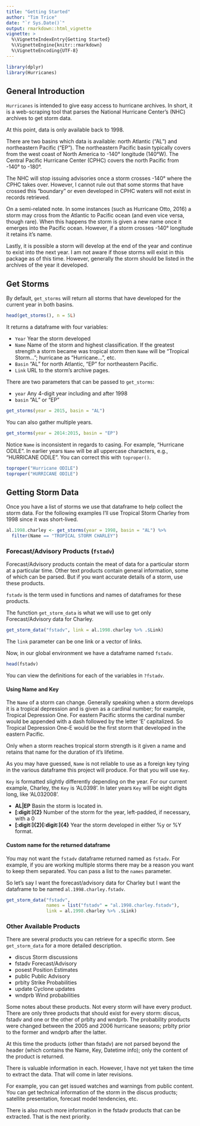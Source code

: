 ```yaml
---
title: "Getting Started"
author: "Tim Trice"
date: "`r Sys.Date()`"
output: rmarkdown::html_vignette
vignette: >
  %\VignetteIndexEntry{Getting Started}
  %\VignetteEngine{knitr::rmarkdown}
  %\VignetteEncoding{UTF-8}
---
```


```r
library(dplyr)
library(Hurricanes)
```

## General Introduction

`Hurricanes` is intended to give easy access to hurricane archives. In short, it is a web-scraping tool that parses the National Hurricane Center's (NHC) archives to get storm data. 

At this point, data is only available back to 1998. 

There are two basins which data is available: north Atlantic ("AL") and northeastern Pacific ("EP"). The northeastern Pacific basin typically covers from the west coast of North America to -140&deg; longitude (140&deg;W). The Central Pacific Hurricane Center (CPHC) covers the north Pacific from -140&deg; to -180&deg;. 

The NHC will stop issuing advisories once a storm crosses -140&deg; where the CPHC takes over. However, I cannot rule out that some storms that have crossed this "boundary" or even developed in CPHC waters will not exist in records retrieved.

On a semi-related note. In some instances (such as Hurricane Otto, 2016) a storm may cross from the Atlantic to Pacific ocean (and even vice versa, though rare). When this happens the storm is given a new name once it emerges into the Pacific ocean. However, if a storm crosses -140&deg; longitude it retains it's name.

Lastly, it is possible a storm will develop at the end of the year and continue to exist into the next year. I am not aware if those storms will exist in this package as of this time. However, generally the storm should be listed in the archives of the year it developed. 

## Get Storms

By default, `get_storms` will return all storms that have developed for the current year in both basins.

```r
head(get_storms(), n = 5L)
```

It returns a dataframe with four variables:

  * `Year` Year the storm developed
  * `Name` Name of the storm and highest classification. If the greatest strength a storm became was tropical storm then `Name` will be "Tropical Storm..."; hurricane as "Hurricane...", etc.
  * `Basin` "AL" for north Atlantic, "EP" for northeastern Pacific.
  * `Link` URL to the storm's archive pages.

There are two parameters that can be passed to `get_storms`:

  * `year` Any 4-digit year including and after 1998
  * `basin` "AL" or "EP"

```r
get_storms(year = 2015, basin = "AL")
```

You can also gather multiple years.

```r
get_storms(year = 2014:2015, basin = "EP")
```

Notice `Name` is inconsistent in regards to casing. For example, "Hurricane ODILE". In earlier years `Name` will be all uppercase characters, e.g., "HURRICANE ODILE". You can correct this with `toproper()`.

```r
toproper("Hurricane ODILE")
toproper("HURRICANE ODILE")
```

## Getting Storm Data

Once you have a list of storms we use that dataframe to help collect the storm data. For the following examples I'll use Tropical Storm Charley from 1998 since it was short-lived.

```r
al.1998.charley <- get_storms(year = 1998, basin = "AL") %>% 
  filter(Name == "TROPICAL STORM CHARLEY")
```

### Forecast/Advisory Products (`fstadv`)

Forecast/Advisory products contain the meat of data for a particular storm at a particular time. Other text products contain general information, some of which can be parsed. But if you want accurate details of a storm, use these products.

`fstadv` is the term used in functions and names of dataframes for these products. 

The function `get_storm_data` is what we will use to get only Forecast/Advisory data for Charley. 

```r
get_storm_data("fstadv", link = al.1998.charley %>% .$Link)
```

The `link` parameter can be one link or a vector of links. 

Now, in our global environment we have a dataframe named `fstadv`.

```r
head(fstadv)
```

You can view the definitions for each of the variables in `?fstadv`.

#### Using Name and Key

The `Name` of a storm can change. Generally speaking when a storm develops it is a tropical depression and is given as a cardinal number; for example, Tropical Depression One. For eastern Pacific storms the cardinal number would be appended with a dash followed by the letter 'E' capitalized. So Tropical Depression One-E would be the first storm that developed in the eastern Pacific.

Only when a storm reaches tropical storm strength is it given a name and retains that name for the duration of it's lifetime. 

As you may have guessed, `Name` is not reliable to use as a foreign key tying in the various dataframe this project will produce. For that you will use `Key`.

`Key` is formatted slightly differently depending on the year. For our current example, Charley, the `Key` is 'AL0398'. In later years `Key` will be eight digits long, like 'AL032008'.

  * **AL|EP** Basin the storm is located in.
  * **[:digit:]{2}** Number of the storm for the year, left-padded, if necessary, with a 0
  * **[:digit:]{2}[:digit:]{4}** Year the storm developed in either \%y or \%Y format.

#### Custom name for the returned dataframe

You may not want the `fstadv` dataframe returned named as `fstadv`. For example, if you are working multiple storms there may be a reason you want to keep them separated. You can pass a list to the `names` parameter.

So let's say I want the forecast/advisory data for Charley but I want the dataframe to be named `al.1998.charley.fstadv`.

```r
get_storm_data("fstadv", 
               names = list("fstadv" = "al.1998.charley.fstadv"), 
               link = al.1998.charley %>% .$Link)
```

### Other Available Products

There are several products you can retrieve for a specific storm. See `get_storm_data` for a more detailed description.

  * discus Storm discussions
  * fstadv Forecast/Advisory
  * posest Position Estimates
  * public Public Advisory
  * prblty Strike Probabilities
  * update Cyclone updates
  * wndprb Wind probabilities

Some notes about these products. Not every storm will have every product. There are only three products that should exist for every storm: discus, fstadv and one or the other of prblty and wndprb. The probability products were changed between the 2005 and 2006 hurricane seasons; prblty prior to the former and wndprb after the latter.

At this time the products (other than fstadv) are not parsed beyond the header (which contains the Name, Key, Datetime info); only the content of the product is returned. 

There is valuable information in each. However, I have not yet taken the time to extract the data. That will come in later revisions. 

For example, you can get issued watches and warnings from public content. You can get technical information of the storm in the discus products; satellite presentation, forecast model tendencies, etc.

There is also much more information in the fstadv products that can be extracted. That is the next priority.

